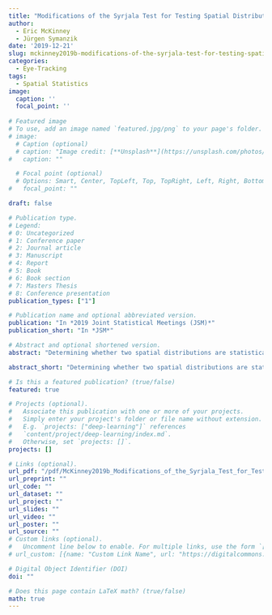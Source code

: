 ```yaml
---
title: "Modifications of the Syrjala Test for Testing Spatial Distribution Differences Between Two Populations"
author:
  - Eric McKinney
  - Jürgen Symanzik
date: '2019-12-21'
slug: mckinney2019b-modifications-of-the-syrjala-test-for-testing-spatial-distribution-differences-between-two-populations
categories:
  - Eye-Tracking
tags:
  - Spatial Statistics
image:
  caption: ''
  focal_point: ''
  
# Featured image
# To use, add an image named `featured.jpg/png` to your page's folder. 
# image:
  # Caption (optional)
  # caption: "Image credit: [**Unsplash**](https://unsplash.com/photos/pLCdAaMFLTE)"
#   caption: ""

  # Focal point (optional)
  # Options: Smart, Center, TopLeft, Top, TopRight, Left, Right, BottomLeft, Bottom, BottomRight
#   focal_point: ""

draft: false

# Publication type.
# Legend:
# 0: Uncategorized
# 1: Conference paper
# 2: Journal article
# 3: Manuscript
# 4: Report
# 5: Book
# 6: Book section
# 7: Masters Thesis
# 8: Conference presentation
publication_types: ["1"]

# Publication name and optional abbreviated version.
publication: "In *2019 Joint Statistical Meetings (JSM)*"
publication_short: "In *JSM*"

# Abstract and optional shortened version.
abstract: "Determining whether two spatial distributions are statistically equivalent is the goal of the Syrjala test. When using continuous bivariate data, we show that the original Syrjala test produces different results depending on the data aggregation steps. In this article, we propose modifications to the previous version of the Syrjala test and make comparisons via simulations and an application. Simulation results indicate greater power and a more appropriate type one error rate for our modified Syrjala test. Furthermore, our new approach can be used for environmental data (for which the Syrjala test was originally developed), but also for data that originates from an eye-tracking study conducted at Utah State University."

abstract_short: "Determining whether two spatial distributions are statistically equivalent is the goal of the Syrjala test. When using continuous bivariate data, we show that the original Syrjala test produces different results depending on the data aggregation steps. In this article, we propose modifications to the previous version of the Syrjala test and make comparisons via simulations and an application. Simulation results indicate greater power and a more appropriate type one error rate for our modified Syrjala test. Furthermore, our new approach can be used for environmental data (for which the Syrjala test was originally developed), but also for data that originates from an eye-tracking study conducted at Utah State University."

# Is this a featured publication? (true/false)
featured: true

# Projects (optional).
#   Associate this publication with one or more of your projects.
#   Simply enter your project's folder or file name without extension.
#   E.g. `projects: ["deep-learning"]` references 
#   `content/project/deep-learning/index.md`.
#   Otherwise, set `projects: []`.
projects: []

# Links (optional).
url_pdf: "/pdf/McKinney2019b_Modifications_of_the_Syrjala_Test_for_Testing_Spatial_Distribution_Differences_Between_Two_Populations.pdf"
url_preprint: ""
url_code: ""
url_dataset: ""
url_project: ""
url_slides: ""
url_video: ""
url_poster: ""
url_source: ""
# Custom links (optional).
#   Uncomment line below to enable. For multiple links, use the form `[{...}, {...}, {...}]`.
# url_custom: [{name: "Custom Link Name", url: "https://digitalcommons.usu.edu/cgi/viewcontent.cgi?article=2076&context=gradreports"}]

# Digital Object Identifier (DOI)
doi: ""

# Does this page contain LaTeX math? (true/false)
math: true
---
```

